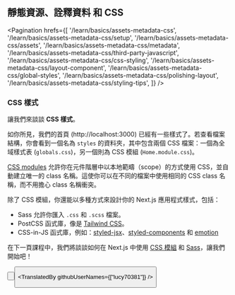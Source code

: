 
## 靜態資源、詮釋資料 和 CSS

<Pagination
  hrefs={[
    '/learn/basics/assets-metadata-css',
    '/learn/basics/assets-metadata-css/setup',
    '/learn/basics/assets-metadata-css/assets',
    '/learn/basics/assets-metadata-css/metadata',
    '/learn/basics/assets-metadata-css/third-party-javascript',
    '/learn/basics/assets-metadata-css/css-styling',
    '/learn/basics/assets-metadata-css/layout-component',
    '/learn/basics/assets-metadata-css/global-styles',
    '/learn/basics/assets-metadata-css/polishing-layout',
    '/learn/basics/assets-metadata-css/styling-tips',
  ]}
/>

### CSS 樣式

讓我們來談談 **CSS 樣式**。

如你所見，我們的首頁 (http://localhost:3000) 已經有一些樣式了。若查看檔案結構，你會看到一個名為 `styles` 的資料夾，其中包含兩個 CSS 檔案：一個為全域樣式表 (`globals.css`)，另一個則為 CSS 模組 (`Home.module.css`)。

<a href="/docs/basic-features/built-in-css-support" target="_blank">CSS modules</a> 允許你在元件階層中以本地範疇（scope）的方式使用 CSS，並自動建立唯一的 class 名稱。這使你可以在不同的檔案中使用相同的 CSS class 名稱，而不用擔心 class 名稱衝突。

除了 CSS 模組，你還能以多種方式來設計你的 Next.js 應用程式樣式，包括：

- Sass 允許你匯入 `.css` 和 `.scss` 檔案。
- PostCSS 函式庫，像是 <a href="https://github.com/vercel/next.js/tree/canary/examples/with-tailwindcss" target="_blank">Tailwind CSS</a>。
- CSS-in-JS 函式庫，例如：<a href="https://github.com/vercel/styled-jsx" target="_blank">styled-jsx</a>、<a href="https://github.com/vercel/next.js/tree/canary/examples/with-styled-components" target="_blank">styled-components</a> 和 <a href="https://github.com/vercel/next.js/tree/canary/examples/with-emotion" target="_blank">emotion</a>

在下一頁課程中，我們將談談如何在 Next.js 中使用 <a href="/docs/basic-features/built-in-css-support#adding-component-level-css" target="_blank">CSS 模組</a> 和 <a href="/docs/basic-features/built-in-css-support#sass-support" target="_blank">Sass</a>，讓我們開始吧！

<Button
  content="返回上一頁 ←"
  url="/learn/basics/assets-metadata-css/third-party-javascript"
  basicStyle="text-white bg-[#0070f3]"
  hoverStyle="hover:opacity-90"
/>

<Button
  content="前往下一頁 →"
  url="/learn/basics/assets-metadata-css/layout-component"
  basicStyle="text-white bg-[#0070f3]"
  hoverStyle="hover:opacity-90"
/>

<TranslatedBy githubUserNames={["lucy70381"]} />
